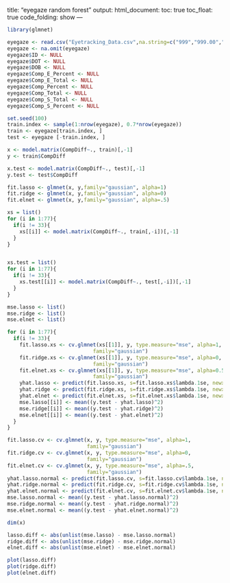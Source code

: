 
title: "eyegaze random forest"
output: 
  html_document:
    toc:  true
    toc_float:  true
    code_folding:  show
---
```r
library(glmnet)
```

```r
eyegaze <- read.csv("Eyetracking_Data.csv",na.string=c("999","999.00","#NULL!"),stringsAsFactors = FALSE)
eyegaze <- na.omit(eyegaze)
eyegaze$ID <- NULL
eyegaze$DOT <- NULL
eyegaze$DOB <- NULL
eyegaze$Comp_E_Percent <- NULL
eyegaze$Comp_E_Total <- NULL
eyegaze$Comp_Percent <- NULL
eyegaze$Comp_Total <- NULL
eyegaze$Comp_S_Total <- NULL
eyegaze$Comp_S_Percent <- NULL
```

```r
set.seed(100)
train.index <- sample(1:nrow(eyegaze), 0.7*nrow(eyegaze))
train <- eyegaze[train.index, ]
test <- eyegaze [-train.index, ]

x <- model.matrix(CompDiff~., train)[,-1]
y <- train$CompDiff

x.test <- model.matrix(CompDiff~., test)[,-1]
y.test <- test$CompDiff

fit.lasso <- glmnet(x, y,family="gaussian", alpha=1)
fit.ridge <- glmnet(x, y,family="gaussian", alpha=0)
fit.elnet <- glmnet(x, y,family="gaussian", alpha=.5)

```


```r
xs = list()
for (i in 1:77){
  if(i != 33){
    xs[[i]] <- model.matrix(CompDiff~., train[,-i])[,-1]
  }
}


xs.test = list()
for (i in 1:77){
  if(i != 33){
    xs.test[[i]] <- model.matrix(CompDiff~., test[,-i])[,-1]
  }
}

mse.lasso <- list()
mse.ridge <- list()
mse.elnet <- list()

for (i in 1:77){
  if(i != 33){
    fit.lasso.xs <- cv.glmnet(xs[[1]], y, type.measure="mse", alpha=1, 
                            family="gaussian")
    fit.ridge.xs <- cv.glmnet(xs[[1]], y, type.measure="mse", alpha=0, 
                            family="gaussian")
    fit.elnet.xs <- cv.glmnet(xs[[1]], y, type.measure="mse", alpha=0.5, 
                            family="gaussian")
    yhat.lasso <- predict(fit.lasso.xs, s=fit.lasso.xs$lambda.1se, newx=xs.test[[i]])
    yhat.ridge <- predict(fit.ridge.xs, s=fit.ridge.xs$lambda.1se, newx=xs.test[[i]])
    yhat.elnet <- predict(fit.elnet.xs, s=fit.elnet.xs$lambda.1se, newx=xs.test[[i]])
    mse.lasso[[i]] <- mean((y.test - yhat.lasso)^2)
    mse.ridge[[i]] <- mean((y.test - yhat.ridge)^2)
    mse.elnet[[i]] <- mean((y.test - yhat.elnet)^2)
  }
}

```




```r
fit.lasso.cv <- cv.glmnet(x, y, type.measure="mse", alpha=1, 
                          family="gaussian")
fit.ridge.cv <- cv.glmnet(x, y, type.measure="mse", alpha=0,
                          family="gaussian")
fit.elnet.cv <- cv.glmnet(x, y, type.measure="mse", alpha=.5,
                          family="gaussian")
yhat.lasso.normal <- predict(fit.lasso.cv, s=fit.lasso.cv$lambda.1se, newx=x.test)
yhat.ridge.normal <- predict(fit.ridge.cv, s=fit.ridge.cv$lambda.1se, newx=x.test)
yhat.elnet.normal <- predict(fit.elnet.cv, s=fit.elnet.cv$lambda.1se, newx=x.test)
mse.lasso.normal <- mean((y.test - yhat.lasso.normal)^2)
mse.ridge.normal <- mean((y.test - yhat.ridge.normal)^2)
mse.elnet.normal <- mean((y.test - yhat.elnet.normal)^2)
```
```r
dim(x)
```

```r
lasso.diff <- abs(unlist(mse.lasso) - mse.lasso.normal)
ridge.diff <- abs(unlist(mse.ridge) - mse.ridge.normal)
elnet.diff <- abs(unlist(mse.elnet) - mse.elnet.normal)
```
```r
plot(lasso.diff)
plot(ridge.diff)
plot(elnet.diff)
```



